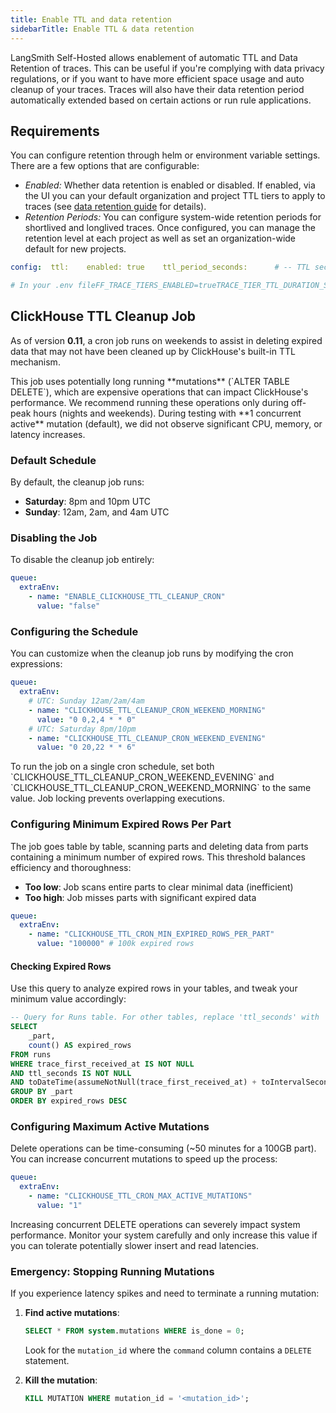 ```yaml
---
title: Enable TTL and data retention
sidebarTitle: Enable TTL & data retention
---
```


LangSmith Self-Hosted allows enablement of automatic TTL and Data Retention of traces. This can be useful if you're complying with data privacy regulations, or if you want to have more efficient space usage and auto cleanup of your traces. Traces will also have their data retention period automatically extended based on certain actions or run rule applications.

## Requirements

You can configure retention through helm or environment variable settings. There are a few options that are configurable:

- *Enabled:* Whether data retention is enabled or disabled. If enabled, via the UI you can your default organization and project TTL tiers to apply to traces (see [data retention guide](/langsmith/administration-overview#data-retention) for details).
- *Retention Periods:* You can configure system-wide retention periods for shortlived and longlived traces. Once configured, you can manage the retention level at each project as well as set an organization-wide default for new projects.

<CodeGroup>

```yaml Helm
config:  ttl:    enabled: true    ttl_period_seconds:      # -- TTL seconds - 400 day longlived and 14 day shortlived      longlived: "34560000"      shortlived: "1209600"
```

```bash Docker
# In your .env fileFF_TRACE_TIERS_ENABLED=trueTRACE_TIER_TTL_DURATION_SEC_MAP='{"longlived": 34560000, "shortlived": 1209600}'
```

</CodeGroup>

## ClickHouse TTL Cleanup Job

As of version **0.11**, a cron job runs on weekends to assist in deleting expired data that may not have been cleaned up by ClickHouse's built-in TTL mechanism.

<Warning>
  This job uses potentially long running **mutations** (`ALTER TABLE DELETE`), which are expensive operations that can impact ClickHouse's performance. We recommend running these operations only during off-peak hours (nights and weekends). During testing with **1 concurrent active** mutation (default), we did not observe significant CPU, memory, or latency increases.
</Warning>

### Default Schedule

By default, the cleanup job runs:

- **Saturday**: 8pm and 10pm UTC
- **Sunday**: 12am, 2am, and 4am UTC

### Disabling the Job

To disable the cleanup job entirely:

```yaml
queue:
  extraEnv:
    - name: "ENABLE_CLICKHOUSE_TTL_CLEANUP_CRON"
      value: "false"
```
### Configuring the Schedule
You can customize when the cleanup job runs by modifying the cron expressions:
```yaml
queue:
  extraEnv:
    # UTC: Sunday 12am/2am/4am
    - name: "CLICKHOUSE_TTL_CLEANUP_CRON_WEEKEND_MORNING"
      value: "0 0,2,4 * * 0"
    # UTC: Saturday 8pm/10pm
    - name: "CLICKHOUSE_TTL_CLEANUP_CRON_WEEKEND_EVENING"
      value: "0 20,22 * * 6"
```
<Tip>
  To run the job on a single cron schedule, set both `CLICKHOUSE_TTL_CLEANUP_CRON_WEEKEND_EVENING` and `CLICKHOUSE_TTL_CLEANUP_CRON_WEEKEND_MORNING` to the same value. Job locking prevents overlapping executions.
</Tip>

### Configuring Minimum Expired Rows Per Part

The job goes table by table, scanning parts and deleting data from parts containing a minimum number of expired rows. This threshold balances efficiency and thoroughness:

- **Too low**: Job scans entire parts to clear minimal data (inefficient)
- **Too high**: Job misses parts with significant expired data

```yaml
queue:
  extraEnv:
    - name: "CLICKHOUSE_TTL_CRON_MIN_EXPIRED_ROWS_PER_PART"
      value: "100000" # 100k expired rows
```

#### Checking Expired Rows

Use this query to analyze expired rows in your tables, and tweak your minimum value accordingly:

```sql
-- Query for Runs table. For other tables, replace 'ttl_seconds' with 'trace_ttl_seconds'
SELECT
    _part,
    count() AS expired_rows
FROM runs
WHERE trace_first_received_at IS NOT NULL
AND ttl_seconds IS NOT NULL
AND toDateTime(assumeNotNull(trace_first_received_at) + toIntervalSecond(assumeNotNull(ttl_seconds))) < now()
GROUP BY _part
ORDER BY expired_rows DESC
```

### Configuring Maximum Active Mutations

Delete operations can be time-consuming (~50 minutes for a 100GB part). You can increase concurrent mutations to speed up the process:

```yaml
queue:
  extraEnv:
    - name: "CLICKHOUSE_TTL_CRON_MAX_ACTIVE_MUTATIONS"
      value: "1"
```

<Warning>
  Increasing concurrent DELETE operations can severely impact system performance. Monitor your system carefully and only increase this value if you can tolerate potentially slower insert and read latencies.
</Warning>

### Emergency: Stopping Running Mutations

If you experience latency spikes and need to terminate a running mutation:

1. **Find active mutations**:

   ```sql
   SELECT * FROM system.mutations WHERE is_done = 0;
   ```

   Look for the `mutation_id` where the `command` column contains a `DELETE` statement.

2. **Kill the mutation**:
   ```sql
   KILL MUTATION WHERE mutation_id = '<mutation_id>';
   ```